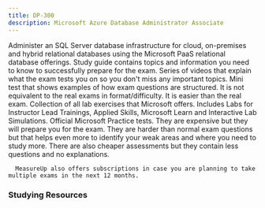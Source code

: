 ```yaml
---
title: DP-300
description: Microsoft Azure Database Administrator Associate
---
```


<Card title="Get Started" icon="star"> 
  <LinkCard title="Exam DP-300: Microsoft Azure Database Administrator Associate" href="https://learn.microsoft.com/certifications/exams/dp-300?WT.mc_id=studentamb_165290" target="_blank"/>
Administer an SQL Server database infrastructure for cloud, on-premises and hybrid relational databases using the Microsoft PaaS relational database offerings.  <LinkCard title="DP-300 Study Guide" href="https://learn.microsoft.com/credentials/certifications/resources/study-guides/dp-300?WT.mc_id=studentamb_165290" target="_blank"/>
      Study guide contains topics and information you need to know to successfully prepare for the exam.
  <LinkCard title="Exam Readiness Zone" href="https://learn.microsoft.com/en-us/shows/exam-readiness-zone/preparing-for-dp-300-plan-and-implement-data-platform-resources-1-of-5?WT.mc_id=studentamb_165290" target="_blank"/>
      Series of videos that explain what the exam tests you on so you don't miss any important topics.
  <LinkCard title="Practice Assessment" href="https://learn.microsoft.com/en-us/credentials/certifications/azure-database-administrator-associate/practice/assessment?assessment-type=practice&assessmentId=58&practice-assessment-type=certification&assessmentId=58&WT.mc_id=studentamb_165290" target="_blank"/>
      Mini test that shows examples of how exam questions are structured. It is not equivalent to the real exams in format/difficulty. It is easier than the real exam.
  <LinkCard title="GitHub Labs" href="https://aka.ms/dp300labs" target="_blank"/>
      Collection of all lab exercises that Microsoft offers. Includes Labs for Instructor Lead Trainings, Applied Skills, Microsoft Learn and Interactive Lab Simulations.
</Card>

<Card title="MeasureUp Practice Tests" icon="open-book"> 
<CardGrid>
  <LinkCard title="MeasureUp Assessment" href="https://www.measureup.com/assessment-dp-300-administering-relational-databases-on-microsoft-azure.html#u44" target="_blank"/>
  <LinkCard title="MeasureUp Practice Test" href="https://www.measureup.com/microsoft-practice-test-dp-300-administering-relational-databases-on-microsoft-azure.html#u44" target="_blank"/>
</CardGrid>
  <LinkCard title="MeasureUp Subscriptions" href="https://www.measureup.com/subscription-plans-for-individuals#u44" target="_blank"/>
      Official Microsoft Practice tests. They are expensive but they will prepare you for the exam. They are harder than normal exam questions but that helps 
      even more to identify your weak areas and where you need to study more. There are also cheaper assessments but they contain less questions and no explanations.

      MeasureUp also offers subscriptions in case you are planning to take multiple exams in the next 12 months. 
</Card>

### Studying Resources

<Tabs>

  <TabItem label="Text">
  <CardGrid>
    <LinkCard title="Microsoft Learn" href="https://learn.microsoft.com/certifications/exams/dp-300?WT.mc_id=studentamb_165290" target="_blank"/>
  </CardGrid>
  </TabItem>

  <TabItem label="Videos">
  <CardGrid>
    <LinkCard title="On Demand Instructor-led Training Series" href="https://learn.microsoft.com/en-us/shows/on-demand-instructor-led-training-series/?terms=AZ-204&WT.mc_id=studentamb_165290&WT.mc_id=studentamb_165290" target="_blank"/>
    <LinkCard title="Microsoft Virtual Training Day - Migrate and Modernize your Data Estate and Infra Workloads" href="https://events.microsoft.com/en-us/allevents/?language=English&clientTimeZone=1&search=Microsoft%20365%20Virtual%20Training%20Day:%20Managing%20Windows%20and%20Surface%20Devices" target="_blank"/>
    <LinkCard title="Microsoft Enterprise Skills Initiative Intructor-led course" href="https://esi.microsoft.com/Search?q=DP-300&avail=Available&learningoption=Advanced+Role+Based" target="_blank"/>
  </CardGrid>
  </TabItem>

  <TabItem label="Paid">
  <CardGrid>
    <LinkCard title="Microsoft Azure Free Account" href="https://azure.microsoft.com/en-us/offers/ms-azr-0044p?WT.mc_id=studentamb_165290" target="_blank"/> 
  </CardGrid>
  </TabItem>

  <TabItem label="Tests">
  <CardGrid>
   <LinkCard title="Microsoft Learn Practice Assessment" href="https://learn.microsoft.com/en-us/credentials/certifications/azure-database-administrator-associate/practice/assessment?assessment-type=practice&assessmentId=58&practice-assessment-type=certification&assessmentId=58&WT.mc_id=studentamb_165290" target="_blank"/>
   <LinkCard title="MeasureUp Assessment" href="https://www.measureup.com/assessment-dp-300-administering-relational-databases-on-microsoft-azure.html#u44" target="_blank"/>
   <LinkCard title="MeasureUp Practice Tests" href="https://www.measureup.com/microsoft-practice-test-dp-300-administering-relational-databases-on-microsoft-azure.html#u44" target="_blank"/>
  </CardGrid>
  </TabItem>

  <TabItem label="Misc">
  <CardGrid>
    <LinkCard title="Applied Skills - Migrate SQL Server workloads to Azure SQL Database" href="https://learn.microsoft.com/en-us/credentials/applied-skills/migrate-sql-workloads-azure-sql-database?WT.mc_id=studentamb_165290" target="_blank"/> 
  </CardGrid>
  </TabItem>
</Tabs>
